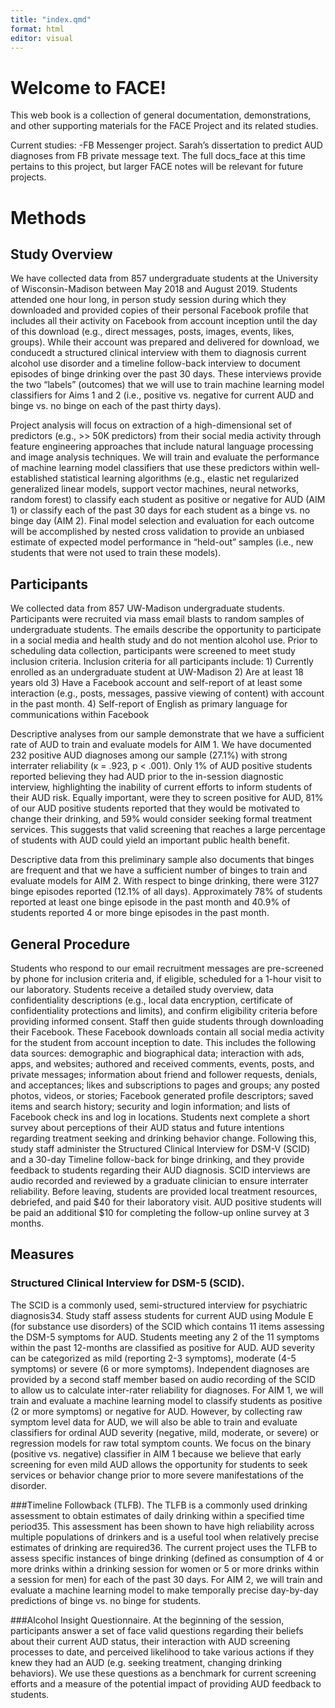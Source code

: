 ```yaml
---
title: "index.qmd"
format: html
editor: visual
---
```

# Welcome to FACE! {.unnumbered}

This web book is a collection of general documentation, demonstrations, and other supporting materials for the FACE Project and its related studies.

Current studies:
 -FB Messenger project. Sarah's dissertation to predict AUD diagnoses from FB private message text. The full docs_face at this time pertains to this project, but larger FACE notes will be relevant for future projects.
 
# Methods
## Study Overview
We have collected data from 857 undergraduate students at the University of Wisconsin-Madison between May 2018 and August 2019. Students attended one hour long, in person study session during which they downloaded and provided copies of their personal Facebook profile that includes all their activity on Facebook from account inception until the day of this download (e.g., direct messages, posts, images, events, likes, groups). While their account was prepared and delivered for download, we conducedt a structured clinical interview with them to diagnosis current alcohol use disorder and a timeline follow-back interview to document episodes of binge drinking over the past 30 days. These interviews provide the two “labels” (outcomes) that we will use to train machine learning model classifiers for Aims 1 and 2 (i.e., positive vs. negative for current AUD and binge vs. no binge on each of the past thirty days). 

Project analysis will focus on extraction of a high-dimensional set of predictors (e.g., >> 50K predictors) from their social media activity through feature engineering approaches that include natural language processing and image analysis techniques. We will train and evaluate the performance of machine learning model classifiers that use these predictors within well-established statistical learning algorithms (e.g., elastic net regularized generalized linear models, support vector machines, neural networks, random forest) to classify each student as positive or negative for AUD (AIM 1) or classify each of the past 30 days for each student as a binge vs. no binge day (AIM 2). Final model selection and evaluation for each outcome will be accomplished by nested cross validation to provide an unbiased estimate of expected model performance in “held-out” samples (i.e., new students that were not used to train these models). 

## Participants
We collected data from 857 UW-Madison undergraduate students. Participants were recruited via mass email blasts to random samples of undergraduate students. The emails describe the opportunity to participate in a social media and health study and do not mention alcohol use. Prior to scheduling data collection, participants were screened to meet study inclusion criteria. Inclusion criteria for all participants include:
1)	Currently enrolled as an undergraduate student at UW-Madison
2)	Are at least 18 years old
3)	Have a Facebook account and self-report of at least some interaction (e.g., posts, messages, passive viewing of content) with account in the past month.
4)	Self-report of English as primary language for communications within Facebook

Descriptive analyses from our sample demonstrate that we have a sufficient rate of AUD to train and evaluate models for AIM 1. We have documented 232 positive AUD diagnoses among our sample (27.1%) with strong interrater reliability (κ = .923, p < .001). Only 1% of AUD positive students reported believing they had AUD prior to the in-session diagnostic interview, highlighting the inability of current efforts to inform students of their AUD risk. Equally important, were they to screen positive for AUD, 81% of our AUD positive students reported that they would be motivated to change their drinking, and 59% would consider seeking formal treatment services. This suggests that valid screening that reaches a large percentage of students with AUD could yield an important public health benefit. 

Descriptive data from this preliminary sample also documents that binges are frequent and that we have a sufficient number of binges to train and evaluate models for AIM 2. With respect to binge drinking, there were 3127 binge episodes reported (12.1% of all days). Approximately 78% of students reported at least one binge episode in the past month and 40.9% of students reported 4 or more binge episodes in the past month. 	

## General Procedure
Students who respond to our email recruitment messages are pre-screened by phone for inclusion criteria and, if eligible, scheduled for a 1-hour visit to our laboratory. Students receive a detailed study overview, data confidentiality descriptions (e.g., local data encryption, certificate of confidentiality protections and limits), and confirm eligibility criteria before providing informed consent. Staff then guide students through downloading their Facebook. These Facebook downloads contain all social media activity for the student from account inception to date. This includes the following data sources: demographic and biographical data; interaction with ads, apps, and websites; authored and received comments, events, posts, and private messages; information about friend and follower requests, denials, and acceptances; likes and subscriptions to pages and groups; any posted photos, videos, or stories; Facebook generated profile descriptors; saved items and search history; security and login information; and lists of Facebook check ins and log in locations. Students next complete a short survey about perceptions of their AUD status and future intentions regarding treatment seeking and drinking behavior change. Following this, study staff administer the Structured Clinical Interview for DSM-V (SCID) and a 30-day Timeline follow-back for binge drinking, and they provide feedback to students regarding their AUD diagnosis. SCID interviews are audio recorded and reviewed by a graduate clinician to ensure interrater reliability. Before leaving, students are provided local treatment resources, debriefed, and paid $40 for their laboratory visit. AUD positive students will be paid an additional $10 for completing the follow-up online survey at 3 months.


## Measures
### Structured Clinical Interview for DSM-5 (SCID).
The SCID is a commonly used, semi-structured interview for psychiatric diagnosis34. Study staff assess students for current AUD using Module E (for substance use disorders) of the SCID which contains 11 items assessing the DSM-5 symptoms for AUD. Students meeting any 2 of the 11 symptoms within the past 12-months are classified as positive for AUD. AUD severity can be categorized as mild (reporting 2-3 symptoms), moderate (4-5 symptoms) or severe (6 or more symptoms). Independent diagnoses are provided by a second staff member based on audio recording of the SCID to allow us to calculate inter-rater reliability for diagnoses. For AIM 1, we will train and evaluate a machine learning model to classify students as positive (2 or more symptoms) or negative for AUD. However, by collecting raw symptom level data for AUD, we will also be able to train and evaluate classifiers for ordinal AUD severity (negative, mild, moderate, or severe) or regression models for raw total symptom counts. We focus on the binary (positive vs. negative) classifier in AIM 1 because we believe that early screening for even mild AUD allows the opportunity for students to seek services or behavior change prior to more severe manifestations of the disorder.

###Timeline Followback (TLFB). 
The TLFB is a commonly used drinking assessment to obtain estimates of daily drinking within a specified time period35. This assessment has been shown to have high reliability across multiple populations of drinkers and is a useful tool when relatively precise estimates of drinking are required36. The current project uses the TLFB to assess specific instances of binge drinking (defined as consumption of 4 or more drinks within a drinking session for women or 5 or more drinks within a session for men) for each of the past 30 days. For AIM 2, we will train and evaluate a machine learning model to make temporally precise day-by-day predictions of binge vs. no binge for students. 

###Alcohol Insight Questionnaire. 
At the beginning of the session, participants answer a set of face valid questions regarding their beliefs about their current AUD status, their interaction with AUD screening processes to date, and perceived likelihood to take various actions if they knew they had an AUD (e.g. seeking treatment, changing drinking behaviors). We use these questions as a benchmark for current screening efforts and a measure of the potential impact of providing AUD feedback to students.
 
